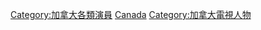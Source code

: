 {{Commonscat|Television actors from Canada}}

[[Category:加拿大各類演員|Category:加拿大各類演員]]
[[Category:各國電視演員|Canada]]
[[Category:加拿大電視人物|Category:加拿大電視人物]]